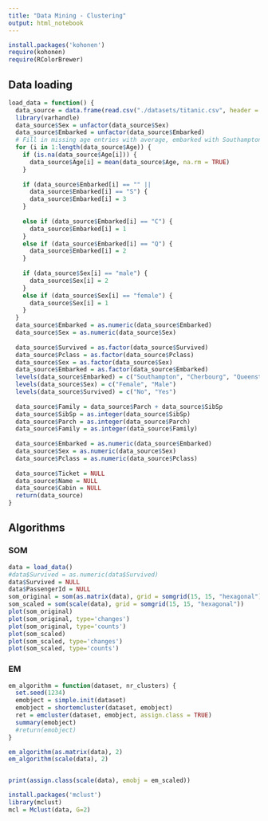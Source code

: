 ```yaml
---
title: "Data Mining - Clustering"
output: html_notebook
---
```

```r
install.packages('kohonen')
require(kohonen)
require(RColorBrewer)
```
## Data loading
```r
load_data = function() {
  data_source = data.frame(read.csv("./datasets/titanic.csv", header = T))
  library(varhandle)
  data_source$Sex = unfactor(data_source$Sex)
  data_source$Embarked = unfactor(data_source$Embarked)
  # Fill in missing age entries with average, embarked with Southampton
  for (i in 1:length(data_source$Age)) {
    if (is.na(data_source$Age[i])) {
      data_source$Age[i] = mean(data_source$Age, na.rm = TRUE)
    }
    
    if (data_source$Embarked[i] == "" ||
      data_source$Embarked[i] == "S") {
      data_source$Embarked[i] = 3
    }
    
    else if (data_source$Embarked[i] == "C") {
      data_source$Embarked[i] = 1
    }
    else if (data_source$Embarked[i] == "Q") {
      data_source$Embarked[i] = 2
    }
    
    if (data_source$Sex[i] == "male") {
      data_source$Sex[i] = 2
    }
    else if (data_source$Sex[i] == "female") {
      data_source$Sex[i] = 1
    }
  }
  data_source$Embarked = as.numeric(data_source$Embarked)
  data_source$Sex = as.numeric(data_source$Sex)
  
  data_source$Survived = as.factor(data_source$Survived)
  data_source$Pclass = as.factor(data_source$Pclass)
  data_source$Sex = as.factor(data_source$Sex)
  data_source$Embarked = as.factor(data_source$Embarked)
  levels(data_source$Embarked) = c("Southampton", "Cherbourg", "Queenstown", "Southampton")
  levels(data_source$Sex) = c("Female", "Male")
  levels(data_source$Survived) = c("No", "Yes")
  
  data_source$Family = data_source$Parch + data_source$SibSp
  data_source$SibSp = as.integer(data_source$SibSp)
  data_source$Parch = as.integer(data_source$Parch)
  data_source$Family = as.integer(data_source$Family)
  
  data_source$Embarked = as.numeric(data_source$Embarked)
  data_source$Sex = as.numeric(data_source$Sex)
  data_source$Pclass = as.numeric(data_source$Pclass)
  
  data_source$Ticket = NULL
  data_source$Name = NULL
  data_source$Cabin = NULL
  return(data_source)
}

```

## Algorithms

### SOM

```r
data = load_data()
#data$Survived = as.numeric(data$Survived)
data$Survived = NULL
data$PassengerId = NULL
som_original = som(as.matrix(data), grid = somgrid(15, 15, "hexagonal"))
som_scaled = som(scale(data), grid = somgrid(15, 15, "hexagonal"))
plot(som_original)
plot(som_original, type='changes')
plot(som_original, type='counts')
plot(som_scaled)
plot(som_scaled, type='changes')
plot(som_scaled, type='counts')
```


### EM

```r

em_algorithm = function(dataset, nr_clusters) {
  set.seed(1234)
  emobject = simple.init(dataset)
  emobject = shortemcluster(dataset, emobject)
  ret = emcluster(dataset, emobject, assign.class = TRUE)
  summary(emobject)
  #return(emobject)
}

em_algorithm(as.matrix(data), 2)
em_algorithm(scale(data), 2)


print(assign.class(scale(data), emobj = em_scaled))

install.packages('mclust')
library(mclust)
mcl = Mclust(data, G=2)

```































